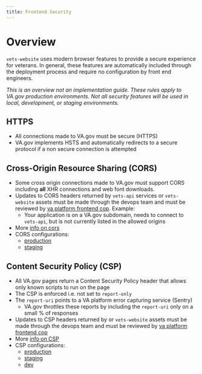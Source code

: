 ```yaml
---
title: Frontend Security
---
```


# Overview  

`vets-website` uses modern browser features to provide a secure experience for veterans. In general, these features are automatically included through the deployment process and require no configuration by front end engineers. 

_This is an overview not an implementation guide. These rules apply to VA.gov production environments. Not all security features will be used in local, development, or staging environments._ 

## HTTPS

- All connections made to VA.gov must be secure (HTTPS)
- VA.gov implements HSTS and automatically redirects to a secure protocol if a non secure connection is attempted 

## Cross-Origin Resource Sharing (CORS)

- Some cross origin connections made to VA.gov must support CORS including **all** XHR connections and web font downloads. 
- Updates to CORS headers returned by `vets-api` services or `vets-website` assets must be made through the devops team and must be reviewed by [va platform frontend cop](https://github.com/orgs/department-of-veterans-affairs/teams/va-platform-cop-frontend). Example:  
  - Your application is on a VA.gov subdomain, needs to connect to `vets-api`, but is not currently listed in the allowed origins
- More [info on cors](https://developer.mozilla.org/en-US/docs/Web/HTTP/CORS)
- CORS configurations: 
  - [production](https://github.com/department-of-veterans-affairs/devops/blob/ec2b1802c10e1e48d475a97f75a5a14fd6e552e7/terraform/environments/dsva-vagov-prod/main.tf#L177-L180)
  - [staging](https://github.com/department-of-veterans-affairs/devops/blob/cbab63cdf0595f4172b43d90cd46233997b37324/terraform/environments/dsva-vagov-staging/s3_buckets.tf#L16-L19)

## Content Security Policy (CSP)

- All VA.gov pages return a Content Security Policy header that allows only known scripts to run on the page
- The CSP is enforced i.e. not set to `report-only`
- The `report-uri` points to a VA platform error capturing service (Sentry)
  - VA.gov throttles these reports by including the `report-uri` only on a small % of responses
- Updates to CSP headers returned by or `vets-website` assets must be made through the devops team and must be reviewed by [va platform frontend cop](https://github.com/orgs/department-of-veterans-affairs/teams/va-platform-cop-frontend)
- More [info on CSP](https://developer.mozilla.org/en-US/docs/Web/HTTP/CSP)
- CSP configurations:
  - [production](https://github.com/department-of-veterans-affairs/devops/blob/master/ansible/deployment/config/revproxy-vagov/vars/content_security_policy_vagov-prod.yml)
  - [staging](https://github.com/department-of-veterans-affairs/devops/blob/master/ansible/deployment/config/revproxy-vagov/vars/content_security_policy_vagov-staging.yml)
  - [dev](https://github.com/department-of-veterans-affairs/devops/blob/master/ansible/deployment/config/revproxy-vagov/vars/content_security_policy_vagov-dev.yml)
  

